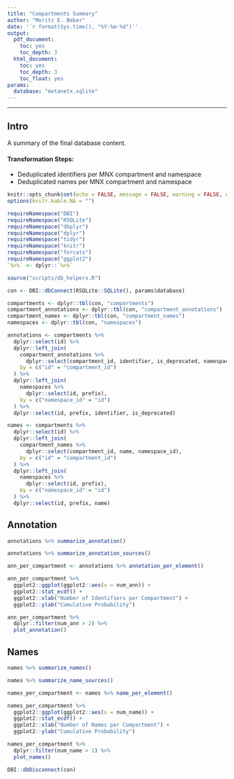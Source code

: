 ```yaml
---
title: "Compartments Summary"
author: "Moritz E. Beber"
date: '`r format(Sys.time(), "%Y-%m-%d")`'
output:
  pdf_document:
    toc: yes
    toc_depth: 3
  html_document:
    toc: yes
    toc_depth: 3
    toc_float: yes
params:
  database: "metanetx.sqlite"
---
```


___

## Intro

A summary of the final database content.

#### Transformation Steps:

* Deduplicated identifiers per MNX compartment and namespace
* Deduplicated names per MNX compartment and namespace

```r
knitr::opts_chunk$set(echo = FALSE, message = FALSE, warning = FALSE, error = FALSE)
options(knitr.kable.NA = "")
```

```r
requireNamespace("DBI")
requireNamespace("RSQLite")
requireNamespace("dbplyr")
requireNamespace("dplyr")
requireNamespace("tidyr")
requireNamespace("knitr")
requireNamespace("forcats")
requireNamespace("ggplot2")
`%>%` <- dplyr::`%>%`
```

```r
source("scripts/db_helpers.R")
```

```r
con <- DBI::dbConnect(RSQLite::SQLite(), params$database)
```

```r
compartments <- dplyr::tbl(con, "compartments")
compartment_annotations <- dplyr::tbl(con, "compartment_annotations")
compartment_names <- dplyr::tbl(con, "compartment_names")
namespaces <- dplyr::tbl(con, "namespaces")
```


```r
annotations <- compartments %>%
  dplyr::select(id) %>%
  dplyr::left_join(
    compartment_annotations %>%
      dplyr::select(compartment_id, identifier, is_deprecated, namespace_id),
    by = c("id" = "compartment_id")
  ) %>%
  dplyr::left_join(
    namespaces %>%
      dplyr::select(id, prefix),
    by = c("namespace_id" = "id")
  ) %>%
  dplyr::select(id, prefix, identifier, is_deprecated)
```

```r
names <- compartments %>%
  dplyr::select(id) %>%
  dplyr::left_join(
    compartment_names %>%
      dplyr::select(compartment_id, name, namespace_id),
    by = c("id" = "compartment_id")
  ) %>%
  dplyr::left_join(
    namespaces %>%
      dplyr::select(id, prefix),
    by = c("namespace_id" = "id")
  ) %>%
  dplyr::select(id, prefix, name)
```

## Annotation

```r
annotations %>% summarize_annotation()
```

```r
annotations %>% summarize_annotation_sources()
```

```r
ann_per_compartment <- annotations %>% annotation_per_element()
```

```r
ann_per_compartment %>%
  ggplot2::ggplot(ggplot2::aes(x = num_ann)) +
  ggplot2::stat_ecdf() +
  ggplot2::xlab("Number of Identifiers per Compartment") +
  ggplot2::ylab("Cumulative Probability")
```

```r
ann_per_compartment %>%
  dplyr::filter(num_ann > 2) %>%
  plot_annotation()
```

## Names

```r
names %>% summarize_names()
```

```r
names %>% summarize_name_sources()
```

```r
names_per_compartment <- names %>% name_per_element()
```

```r
names_per_compartment %>%
  ggplot2::ggplot(ggplot2::aes(x = num_name)) +
  ggplot2::stat_ecdf() +
  ggplot2::xlab("Number of Names per Compartment") +
  ggplot2::ylab("Cumulative Probability")
```

```r
names_per_compartment %>%
  dplyr::filter(num_name > 1) %>%
  plot_names()
```

```r
DBI::dbDisconnect(con)
```
